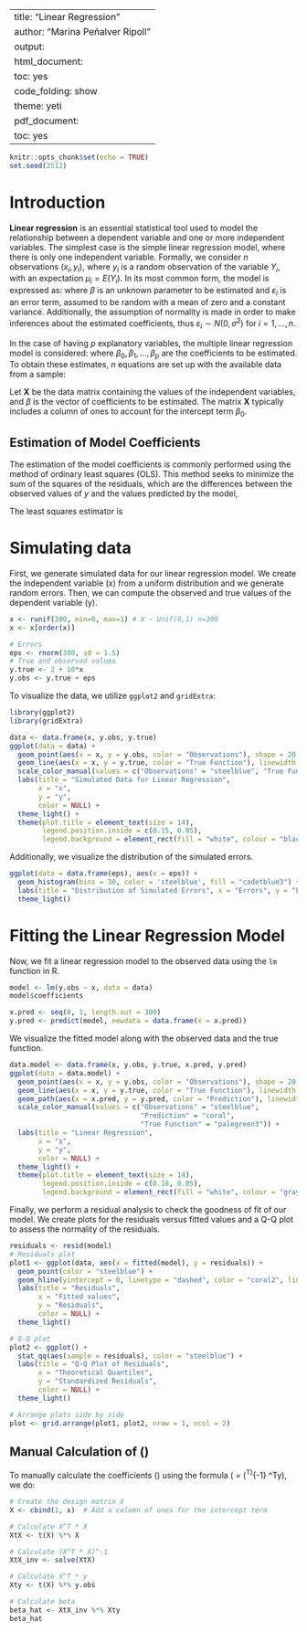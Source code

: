
---
title: "Linear Regression"
author: "Marina Peñalver Ripoll"
output:
  html_document:
    toc: yes
    code_folding: show
    theme: yeti
  pdf_document:
    toc: yes
---

```r
knitr::opts_chunk$set(echo = TRUE)
set.seed(2512)
```

# Introduction

**Linear regression** is an essential statistical tool used to model the relationship between a dependent variable and one or more independent variables. The simplest case is the simple linear regression model, where there is only one independent variable. Formally, we consider $n$ observations $(x_i, y_i)$, where $y_i$ is a random observation of the variable $Y_i$, with an expectation $\mu_i = E(Y_i)$. In its most common form, the model is expressed as:
\begin{equation*}
    Y_i = \mu_i + \varepsilon_i, \text{ where }  \mu_i = x_i\beta
\end{equation*}
where $\beta$ is an unknown parameter to be estimated and $\varepsilon_i$ is an error term, assumed to be random with a mean of zero and a constant variance. Additionally, the assumption of normality is made in order to make inferences about the estimated coefficients, thus $\varepsilon_i \sim N(0, \sigma^2)$ for $i = 1, \dotsc, n$.

In the case of having $p$ explanatory variables, the multiple linear regression model is considered:
\begin{equation*}
    \mu_i = \beta_0 + \beta_1x_{i1} + \beta_2x_{i2} + \cdots + \beta_px_{ip}
\end{equation*}
where $\beta_0, \beta_1, \dots, \beta_p$ are the coefficients to be estimated. To obtain these estimates, $n$ equations are set up with the available data from a sample:
\begin{equation}\label{eq:RegLineal}
    y_i = \beta_0 + \beta_1x_{i1} + \beta_2x_{i2} + \cdots + \beta_px_{ip} + \varepsilon_i, \text{ for } i=1,...,n.
\end{equation}

Let $\mathbf{X}$ be the data matrix containing the values of the independent variables, and $\beta$ is the vector of coefficients to be estimated. The matrix $\mathbf{X}$ typically includes a column of ones to account for the intercept term $\beta_0$.

## Estimation of Model Coefficients

The estimation of the model coefficients is commonly performed using the method of ordinary least squares (OLS). This method seeks to minimize the sum of the squares of the residuals, which are the differences between the observed values of $y$ and the values predicted by the model,
\begin{equation}\label{eq:OLS}
    \operatorname{Min} || y - \mathbf{X}\beta||^2.
\end{equation}

The least squares estimator is
    \begin{equation*}
        \hat{\beta} = (\mathbf{X}^T\mathbf{X})^{-1} \mathbf{X}^Ty.
    \end{equation*}


# Simulating data

First, we generate simulated data for our linear regression model. We create the independent variable \(x\) from a uniform distribution and we generate random errors. Then, we can compute the observed and true values of the dependent variable \(y\).

```r
x <- runif(300, min=0, max=1) # X ~ Unif(0,1) n=300
x <- x[order(x)]

# Errors
eps <- rnorm(300, sd = 1.5)
# True and observed values
y.true <- 2 + 10*x
y.obs <- y.true + eps
```

To visualize the data, we utilize `ggplot2` and `gridExtra`:
```r
library(ggplot2)
library(gridExtra)
```

```r
data <- data.frame(x, y.obs, y.true)
ggplot(data = data) +
  geom_point(aes(x = x, y = y.obs, color = "Observations"), shape = 20, size = 2) +
  geom_line(aes(x = x, y = y.true, color = "True Function"), linewidth = 1) +
  scale_color_manual(values = c("Observations" = "steelblue", "True Function" = "coral")) +
  labs(title = "Simulated Data for Linear Regression",
       x = "x",
       y = "y",
       color = NULL) +
  theme_light() +
  theme(plot.title = element_text(size = 14),
        legend.position.inside = c(0.15, 0.85),  
        legend.background = element_rect(fill = "white", colour = "black")) 
```

Additionally, we visualize the distribution of the simulated errors.

```r
ggplot(data = data.frame(eps), aes(x = eps)) +
  geom_histogram(bins = 30, color = 'steelblue', fill = "cadetblue3") +
  labs(title = "Distribution of Simulated Errors", x = "Errors", y = "Frequency") +
  theme_light()
```

# Fitting the Linear Regression Model

Now, we fit a linear regression model to the observed data using the `lm` function in R.

```r
model <- lm(y.obs ~ x, data = data)
model$coefficients

x.pred <- seq(0, 1, length.out = 300)
y.pred <- predict(model, newdata = data.frame(x = x.pred))
```


We visualize the fitted model along with the observed data and the true function.

```r
data.model <- data.frame(x, y.obs, y.true, x.pred, y.pred)
ggplot(data = data.model) +
  geom_point(aes(x = x, y = y.obs, color = "Observations"), shape = 20, size = 2) +
  geom_line(aes(x = x, y = y.true, color = "True Function"), linewidth = 1) +
  geom_path(aes(x = x.pred, y = y.pred, color = "Prediction"), linewidth = 1) +
  scale_color_manual(values = c("Observations" = "steelblue", 
                                "Prediction" = "coral",
                                "True Function" = "palegreen3")) +
  labs(title = "Linear Regression",
       x = "x",
       y = "y",
       color = NULL) +
  theme_light() +
  theme(plot.title = element_text(size = 14),
        legend.position.inside = c(0.18, 0.85),  
        legend.background = element_rect(fill = "white", colour = "gray50")) 
```



Finally, we perform a residual analysis to check the goodness of fit of our model. We create plots for the residuals versus fitted values and a Q-Q plot to assess the normality of the residuals.

```r
residuals <- resid(model)
# Residuals plot
plot1 <- ggplot(data, aes(x = fitted(model), y = residuals)) +
  geom_point(color = "steelblue") + 
  geom_hline(yintercept = 0, linetype = "dashed", color = "coral2", linewidth=1) +
  labs(title = "Residuals",
       x = "Fitted values",
       y = "Residuals",
       color = NULL) +
  theme_light()

# Q-Q plot
plot2 <- ggplot() +
  stat_qq(aes(sample = residuals), color = "steelblue") +
  labs(title = "Q-Q Plot of Residuals",
       x = "Theoretical Quantiles",
       y = "Standardized Residuals",
       color = NULL) +
  theme_light()

# Arrange plots side by side
plot <- grid.arrange(plot1, plot2, nrow = 1, ncol = 2)
```


## Manual Calculation of \(\hat{\beta}\)

To manually calculate the coefficients \(\hat{\beta}\) using the formula \(\hat{\beta} = (\mathbf{X}^T\mathbf{X})^{-1} \mathbf{X}^Ty\), we do:

```r
# Create the design matrix X
X <- cbind(1, x)  # Add a column of ones for the intercept term

# Calculate X^T * X
XtX <- t(X) %*% X

# Calculate (X^T * X)^-1
XtX_inv <- solve(XtX)

# Calculate X^T * y
Xty <- t(X) %*% y.obs

# Calculate beta
beta_hat <- XtX_inv %*% Xty
beta_hat
```

